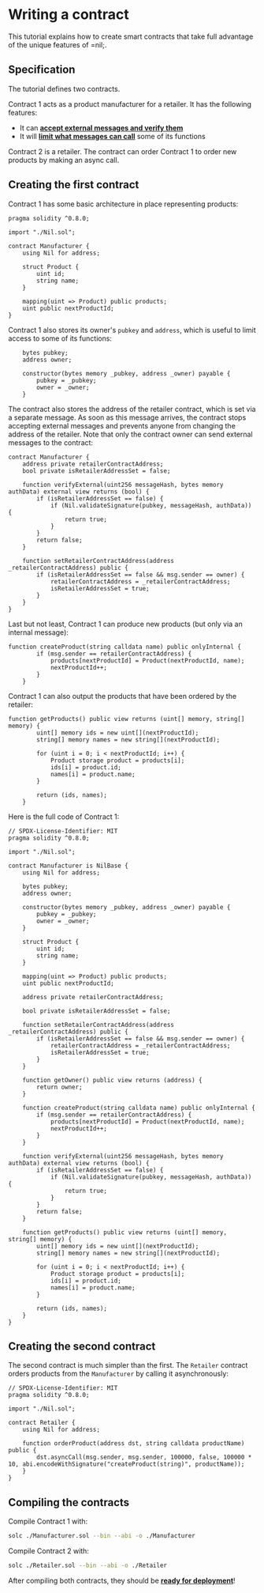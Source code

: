 # Writing a contract

This tutorial explains how to create smart contracts that take full advantage of the unique features of =nil;.

## Specification

The tutorial defines two contracts.

Contract 1 acts as a product manufacturer for a retailer. It has the following features:

* It can [**accept external messages and verify them**](../essentials/receiving-ext-messages)
* It will [**limit what messages can call**](../../tools/sol-library/func-modifiers) some of its functions

Contract 2 is a retailer. The contract can order Contract 1 to order new products by making an async call.

## Creating the first contract

Contract 1 has some basic architecture in place representing products:

```solidity showLineNumbers
pragma solidity ^0.8.0;

import "./Nil.sol";

contract Manufacturer {
    using Nil for address;

    struct Product {
        uint id;
        string name;
    }

    mapping(uint => Product) public products;
    uint public nextProductId;
}
```

Contract 1 also stores its owner's `pubkey` and `address`, which is useful to limit access to some of its functions:

```solidity showLineNumbers
    bytes pubkey;
    address owner;

    constructor(bytes memory _pubkey, address _owner) payable {
        pubkey = _pubkey;
        owner = _owner;
    }
```

The contract also stores the address of the retailer contract, which is set via a separate message. As soon as this message arrives, the contract stops accepting external messages and prevents anyone from changing the address of the retailer. Note that only the contract owner can send external messages to the contract:

```solidity showLineNumbers
contract Manufacturer {
    address private retailerContractAddress;
    bool private isRetailerAddressSet = false;

    function verifyExternal(uint256 messageHash, bytes memory authData) external view returns (bool) {
        if (isRetailerAddressSet == false) {
            if (Nil.validateSignature(pubkey, messageHash, authData)) {
                return true;
            }
        }
        return false;
    }

    function setRetailerContractAddress(address _retailerContractAddress) public {
        if (isRetailerAddressSet == false && msg.sender == owner) {
            retailerContractAddress = _retailerContractAddress;
            isRetailerAddressSet = true;
        }
    }
}
```

Last but not least, Contract 1 can produce new products (but only via an internal message):

```solidity showLineNumbers
function createProduct(string calldata name) public onlyInternal {
        if (msg.sender == retailerContractAddress) {
            products[nextProductId] = Product(nextProductId, name);
            nextProductId++;
        }  
    }
```

Contract 1 can also output the products that have been ordered by the retailer:

```solidity showLineNumbers
function getProducts() public view returns (uint[] memory, string[] memory) {
        uint[] memory ids = new uint[](nextProductId);
        string[] memory names = new string[](nextProductId);

        for (uint i = 0; i < nextProductId; i++) {
            Product storage product = products[i];
            ids[i] = product.id;
            names[i] = product.name;
        }

        return (ids, names);
    }
```

Here is the full code of Contract 1:

```solidity showLineNumbers
// SPDX-License-Identifier: MIT
pragma solidity ^0.8.0;

import "./Nil.sol";

contract Manufacturer is NilBase {
    using Nil for address;

    bytes pubkey;
    address owner;

    constructor(bytes memory _pubkey, address _owner) payable {
        pubkey = _pubkey;
        owner = _owner;
    }

    struct Product {
        uint id;
        string name;
    }

    mapping(uint => Product) public products;
    uint public nextProductId;

    address private retailerContractAddress;

    bool private isRetailerAddressSet = false;

    function setRetailerContractAddress(address _retailerContractAddress) public {
        if (isRetailerAddressSet == false && msg.sender == owner) {
            retailerContractAddress = _retailerContractAddress;
            isRetailerAddressSet = true;
        }
    }

    function getOwner() public view returns (address) {
        return owner;
    }

    function createProduct(string calldata name) public onlyInternal {
        if (msg.sender == retailerContractAddress) {
            products[nextProductId] = Product(nextProductId, name);
            nextProductId++;
        }  
    }

    function verifyExternal(uint256 messageHash, bytes memory authData) external view returns (bool) {
        if (isRetailerAddressSet == false) {
            if (Nil.validateSignature(pubkey, messageHash, authData)) {
                return true;
            }
        }
        return false;
    }

    function getProducts() public view returns (uint[] memory, string[] memory) {
        uint[] memory ids = new uint[](nextProductId);
        string[] memory names = new string[](nextProductId);

        for (uint i = 0; i < nextProductId; i++) {
            Product storage product = products[i];
            ids[i] = product.id;
            names[i] = product.name;
        }

        return (ids, names);
    }
}
```

## Creating the second contract

The second contract is much simpler than the first. The `Retailer` contract orders products from the `Manufacturer` by calling it asynchronously:

```solidity showLineNumbers
// SPDX-License-Identifier: MIT
pragma solidity ^0.8.0;

import "./Nil.sol";

contract Retailer {
    using Nil for address;

    function orderProduct(address dst, string calldata productName) public {
        dst.asyncCall(msg.sender, msg.sender, 100000, false, 100000 * 10, abi.encodeWithSignature("createProduct(string)", productName));
    }
}
```

## Compiling the contracts

Compile Contract 1 with:

```bash
solc ./Manufacturer.sol --bin --abi -o ./Manufacturer
```

Compile Contract 2 with:

```bash
solc ./Retailer.sol --bin --abi -o ./Retailer
```

After compiling both contracts, they should be [**ready for deployment**](./deploying-a-contract)!